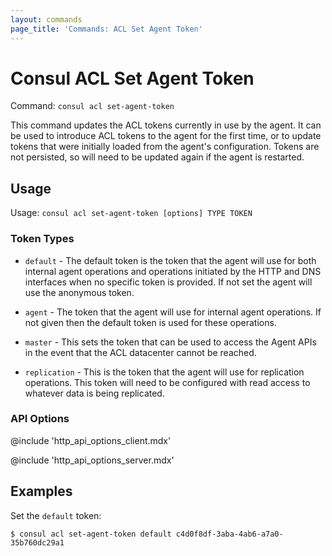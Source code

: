 ```yaml
---
layout: commands
page_title: 'Commands: ACL Set Agent Token'
---
```


# Consul ACL Set Agent Token

Command: `consul acl set-agent-token`

This command updates the ACL tokens currently in use by the agent. It can be used to introduce
ACL tokens to the agent for the first time, or to update tokens that were initially loaded from
the agent's configuration. Tokens are not persisted, so will need to be updated again if the
agent is restarted.

## Usage

Usage: `consul acl set-agent-token [options] TYPE TOKEN`

### Token Types

- `default` - The default token is the token that the agent will use for
  both internal agent operations and operations initiated by the HTTP
  and DNS interfaces when no specific token is provided. If not set the
  agent will use the anonymous token.

- `agent` - The token that the agent will use for internal agent operations.
  If not given then the default token is used for these operations.

- `master` - This sets the token that can be used to access the Agent APIs in
  the event that the ACL datacenter cannot be reached.

- `replication` - This is the token that the agent will use for replication
  operations. This token will need to be configured with read access to
  whatever data is being replicated.

### API Options

@include 'http_api_options_client.mdx'

@include 'http_api_options_server.mdx'

## Examples

Set the `default` token:

```shell-session
$ consul acl set-agent-token default c4d0f8df-3aba-4ab6-a7a0-35b760dc29a1
```
